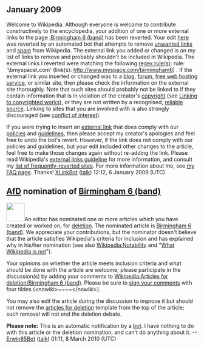 <article id="20974949" title=User talk:Birmingham6>
	<talkpage id="20974949" title="User talk:Birmingham6">
== January 2009 ==
Welcome to Wikipedia. Although everyone is welcome to contribute constructively to the encyclopedia, your addition of one or more external links to the page [[:Birmingham 6 (band)]] has been reverted. Your edit [http://en.wikipedia.org/w/index.php?diff=262290909&amp;oldid=262290789 here] was reverted by an automated bot that attempts to remove [[WP:NOT#REPOSITORY|unwanted links]] and [[WP:SPAM|spam]] from Wikipedia.  The external link you added or changed is on my list of links to remove and probably shouldn't be included in Wikipedia.	 The external links I reverted were matching the following [[regex|regex rule(s)]]: rule: '\bmyspace\.com' (link(s): http://www.myspace.com/birmingham6) . If the external link you inserted or changed was to a [[blog]], [[forum]], [[free web hosting service]], or similar site, then please check the information on the external site thoroughly. Note that such sites should probably not be linked to if they contain information that is in violation of the creator's [[Wikipedia:COPYRIGHT|copyright]] (see [[Wikipedia:COPYRIGHT#Linking to copyrighted works|Linking to copyrighted works]]), or they are not written by a recognised, [[Wikipedia:Reliable sources|reliable source]]. Linking to sites that you are involved with is also strongly discouraged (see [[Wikipedia:Conflict of interest|conflict of interest]]).

If you were trying to insert an [[Wikipedia:External links|external link]] that does comply with our [[Wikipedia:List of policies|policies]] and [[Wikipedia:List of guidelines|guidelines]], then please accept my creator's apologies and feel free to undo the bot's revert.	However, if the link does not comply with our policies and guidelines, but your edit included other changes to the article, feel free to make those changes again without re-adding the link.  Please read Wikipedia's [[WP:EL|external links guideline]] for more information, and consult my [[User:XLinkBot/Reversion reasons|list of frequently-reverted sites]]. For more information about me, see [[User:XLinkBot/FAQ|my FAQ page]]. Thanks! [[User:XLinkBot|XLinkBot]] ([[User talk:XLinkBot|talk]]) 12:12, 6 January 2009 (UTC)

== [[Wikipedia:Articles for deletion|AfD]] nomination of [[Birmingham 6 (band)]] ==
[[File:Ambox warning pn.svg|left|48px|]]An editor has nominated one or more articles which you have created or worked on, for [[Wikipedia:Deletion process|deletion]]. The nominated article is [[Birmingham 6 (band)]]. We appreciate your contributions, but the nominator doesn't believe that the article satisfies Wikipedia's criteria for inclusion and has explained why in his/her nomination (see also [[Wikipedia:Notability]] and &quot;[[WP:NOT|What Wikipedia is not]]&quot;).

Your opinions on whether the article meets inclusion criteria and what should be done with the article are welcome; please participate in the discussion(s) by adding your comments to [[Wikipedia:Articles for deletion/Birmingham 6 (band)]]. Please be sure to [[WP:SIG|sign your comments]] with four tildes (&lt;nowiki&gt;~~~~&lt;/nowiki&gt;).

You may also edit the article during the discussion to improve it but should not remove the [[WP:AfD|articles for deletion]] template from the top of the article; such removal will not end the deletion debate.

'''Please note:''' This is an automatic notification by a [[WP:BOT|bot]]. I have nothing to do with this article or the deletion nomination, and can't do anything about it. --[[User:Erwin85Bot|Erwin85Bot]] ([[User talk:Erwin85Bot|talk]]) 01:11, 8 March 2010 (UTC)
	</talkpage>
</article>